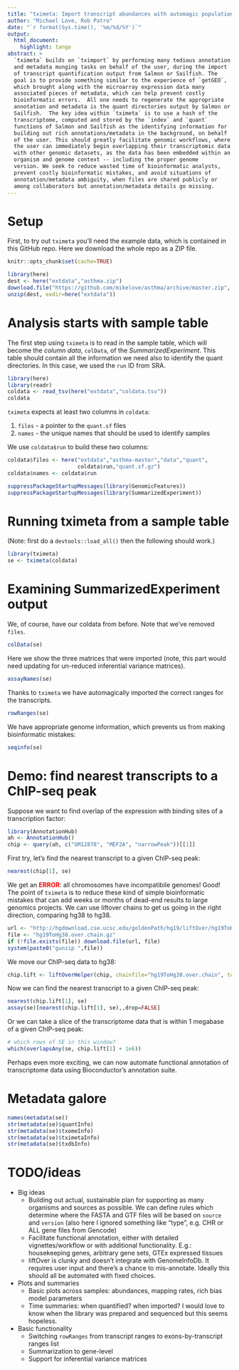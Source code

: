 ```yaml
---
title: "tximeta: Import transcript abundances with automagic population of metadata"
author: "Michael Love, Rob Patro"
date: "`r format(Sys.time(), '%m/%d/%Y')`"
output: 
  html_document:
    highlight: tango
abstract: >
  `tximeta` builds on `tximport` by performing many tedious annotation
  and metadata munging tasks on behalf of the user, during the import
  of transcript quantification output from Salmon or Sailfish. The
  goal is to provide something similar to the experience of `getGEO`,
  which brought along with the microarray expression data many
  associated pieces of metadata, which can help prevent costly
  bioinformatic errors.  All one needs to regenerate the appropriate
  annotation and metadata is the quant directories output by Salmon or
  Sailfish.  The key idea within `tximeta` is to use a hash of the
  transcriptome, computed and stored by the `index` and `quant`
  functions of Salmon and Sailfish as the identifying information for
  building out rich annotations/metadata in the background, on behalf
  of the user. This should greatly facilitate genomic workflows, where
  the user can immediately begin overlapping their transcriptomic data
  with other genomic datasets, as the data has been embedded within an
  organism and genome context -- including the proper genome
  version. We seek to reduce wasted time of bioinformatic analysts,
  prevent costly bioinformatic mistakes, and avoid situations of
  annotation/metadata ambiguity, when files are shared publicly or
  among collaborators but annotation/metadata details go missing.
---
```


# Setup
First, to try out `tximeta` you'll need the example data, which is
contained in this GitHub repo. Here we download the whole repo as a
ZIP file.

```r
knitr::opts_chunk$set(cache=TRUE)
```

```r
library(here)
dest <- here("extdata","asthma.zip")
download.file("https://github.com/mikelove/asthma/archive/master.zip", dest)
unzip(dest, exdir=here("extdata"))
```

# Analysis starts with sample table

The first step using `tximeta` is to read in the sample table, which
will become the *column data*, `colData`, of the
*SummarizedExperiment*. This table should contain all the information
we need also to identify the quant directories. In this case, we used
the `run` ID from SRA.

```r
library(here)
library(readr)
coldata <- read_tsv(here("extdata","coldata.tsv"))
coldata
```

`tximeta` expects at least two columns in `coldata`: 

1. `files` - a pointer to the `quant.sf` files
2. `names` - the unique names that should be used to identify samples

We use `coldata$run` to build these two columns:

```r
coldata$files <- here("extdata","asthma-master","data","quant",
                      coldata$run,"quant.sf.gz")
coldata$names <- coldata$run
```

```r
suppressPackageStartupMessages(library(GenomicFeatures))
suppressPackageStartupMessages(library(SummarizedExperiment))
```

# Running tximeta from a sample table

(Note: first do a `devtools::load_all()` then the following should work.)

```r
library(tximeta)
se <- tximeta(coldata)
```

# Examining SummarizedExperiment output

We, of course, have our coldata from before. Note that we've removed `files`.

```r
colData(se)
```

Here we show the three matrices that were imported (note, this part
would need updating for un-reduced inferential variance matrices).

```r
assayNames(se)
```

Thanks to `tximeta` we have automagically imported the correct ranges
for the transcripts. 

```r
rowRanges(se)
```

We have appropriate genome information, which prevents us from making 
bioinformatic mistakes:

```r
seqinfo(se)
```

# Demo: find nearest transcripts to a ChIP-seq peak

Suppose we want to find overlap of the expression with binding sites
of a transcription factor:

```r
library(AnnotationHub)
ah <- AnnotationHub()
chip <- query(ah, c("GM12878", "MEF2A", "narrowPeak"))[[1]]
```

First try, let's find the nearest transcript to a given ChIP-seq peak:

```r
nearest(chip[1], se)
```

We get an <font color="red"><b>ERROR</b></font>: all chromosomes have
incompatibile genomes! Good! 
The point of `tximeta` is to reduce these kind of simple bioinformatic
mistakes that can add weeks or months of dead-end results to large
genomics projects. 
We can use liftover chains to get us going in the right direction,
comparing hg38 to hg38.

```r
url <- "http://hgdownload.cse.ucsc.edu/goldenPath/hg19/liftOver/hg19ToHg38.over.chain.gz"
file <- "hg19ToHg38.over.chain.gz"
if (!file.exists(file)) download.file(url, file)
system(paste0("gunzip ",file))
```

We move our ChIP-seq data to hg38:

```r
chip.lift <- liftOverHelper(chip, chainfile="hg19ToHg38.over.chain", to="hg38")
```

Now we can find the nearest transcript to a given ChIP-seq peak:

```r
nearest(chip.lift[1], se)
assay(se)[nearest(chip.lift[1], se),,drop=FALSE]
```

Or we can take a slice of the transcriptome data that is within 1
megabase of a given ChIP-seq peak:

```r
# which rows of SE in this window?
which(overlapsAny(se, chip.lift[1] + 1e6))
```

Perhaps even more exciting, we can now automate functional annotation of
transcriptome data using Bioconductor's annotation suite.

# Metadata galore

```r
names(metadata(se))
str(metadata(se)$quantInfo)
str(metadata(se)$txomeInfo)
str(metadata(se)$tximetaInfo)
str(metadata(se)$txdbInfo)
```

# TODO/ideas

* Big ideas
    - Building out actual, sustainable plan for supporting as many
      organisms and sources as possible. We can define rules which
	  determine where the FASTA and GTF files will be based on `source` and
	  `version` (also here I ignored something like "type", e.g. CHR
      or ALL gene files from Gencode)
    - Facilitate functional annotation, either with detailed
	  vignettes/workflow or with additional functionality. E.g.:
	  housekeeping genes, arbitrary gene sets, GTEx expressed tissues
	- liftOver is clunky and doesn't integrate with
      GenomeInfoDb. It requires user input and there's a chance to
      mis-annotate. Ideally this should all be automated with fixed choices.
* Plots and summaries
    - Basic plots across samples: abundances, mapping rates, rich bias model parameters
    - Time summaries: when quantified? when imported? I would love to
      know when the library was prepared and sequenced but this seems hopeless.
* Basic functionality
    - Switching `rowRanges` from transcript ranges to exons-by-transcript ranges list
    - Summarization to gene-level
    - Support for inferential variance matrices
